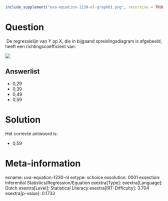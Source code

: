 ```r
include_supplement("uva-equation-1230-nl-graph01.png", recursive = TRUE)
```

Question
========

 De regressielijn van Y op X, die in bijgaand spreidingsdiagram is
afgebeeld, heeft een richtingscoëfficiënt van:

![](uva-equation-1230-nl-graph01.png)

Answerlist
----------

* 0,29
* 0,39
* 0,49
* 0,59

Solution
========

Het correcte antwoord is: 

* 0,59

Meta-information
================
exname: uva-equation-1230-nl
extype: schoice
exsolution: 0001
exsection: Inferential Statistics/Regression/Equation
exextra[Type]: 
exextra[Language]: Dutch
exextra[Level]: Statistical Literacy
exextra[IRT-Difficulty]: 3.704
exextra[p-value]: 0.1733
